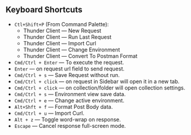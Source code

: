 ## Keyboard Shortcuts

- `Ctl+Shift+P` (From Command Palette):
  - Thunder Client — New Request
  - Thunder Client — Run Last Request
  - Thunder Client — Import Curl
  - Thunder Client — Change Environment
  - Thunder Client — Convert To Postman Format
- `Cmd/Ctrl + Enter` — To execute the request.
- `Enter` — on request url field to send request.
- `Cmd/Ctrl + s` — Save Request without run.
- `Cmd/Ctrl + click` — on request in Sidebar will open it in a new tab.
- `Cmd/Ctrl + click` — on collection/folder will open collection settings.
- `Cmd/Ctrl + s` — Environment view save data.
- `Cmd/Ctrl + e` — Change active environment.
- `Alt+Shft + f` — Format Post Body data.
- `Cmd/Ctrl + u` — Import Curl.
- `Alt + z` — Toggle word-wrap on response.
- `Escape` — Cancel response full-screen mode.